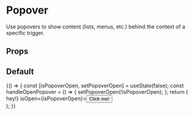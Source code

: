 
<Meta
  title="Components/Popover"
  component={Popover}
/>

# Popover

Use popovers to show content (lists, menus, etc.) behind the context of a specific trigger.

## Props

<ArgsTable of={Popover} />

## Default

<Canvas>
  <Story name="Default">
    {() => {
      const [isPopoverOpen, setPopoverOpen] = useState(false);
      const handleOpenPopover = () => { setPopoverOpen(!isPopoverOpen); };
      return (
        <div style={{ height: '300px' }}>
          <Popover render={() => <Card>hey!</Card>} isOpen={isPopoverOpen}><Button onClick={handleOpenPopover}>Click me!</Button></Popover>
        </div>
      );
    }}
  </Story>
</Canvas>